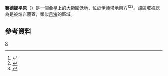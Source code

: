{{Infobox feature on celestial object
|name        = 賽德娜平原
|image       = Mgn f45n019 1.gif
|image_size  = 200px
|type        = 平原
|coordinates = {{coord|42.7|N|340.7|E|globe:venus_type:landmark|display=inline,title}}
|diameter    = {{convert|3570|km}}
|eponym      = [[因努伊特神話|因努伊特神話]]中的海洋女神<br >[[谢德娜|賽德娜]]
|globe       = 金星
}}
'''賽德娜平原'''（{{lang-en|Sedna Planitia}}）是一個[[金星|金星]]上的大範圍低地，位於[[伊师塔地|伊师塔地]]南方<ref>{{cite web
  |title=Magellan's Perspective View of Sedna Planitia, 45° N, 11° E
  |url=http://www.jpl.nasa.gov/spaceimages/details.php?id=PIA00307
  |publisher=NASA JPL
  |accessdate=2011-10-09
  |archive-date=2019-06-29
  |archive-url=https://web.archive.org/web/20190629035552/https://www.jpl.nasa.gov/spaceimages/details.php?id=PIA00307
  |dead-url=no
  }}</ref><ref>{{cite journal
  |last=Basilevsky
  |first=Alexander T.
  |author2=James W. Head
  |title=Regional and global stratigraphy of Venus: a preliminary assessment and implications for the geological history of Venus
  |url=https://archive.org/details/sim_planetary-and-space-science_1995-12_43_12/page/1523
  |journal=Planetary and Space Science
  |date=1995-12
  |volume=43
  |issue=12
  |series=12
  |pages=1523–1553
  |doi=10.1016/0032-0633(95)00070-4
  |bibcode = 1995P&SS...43.1523B }}</ref><ref>{{cite web
  |title=Regional and global stratigraphy of Venus: a preliminary assessment and implications for the geologic history of Venus
  |url=http://www.lpi.usra.edu/meetings/lpsc1996/pdf/1035.pdf
  |publisher=Lunar and Planetary Institute, XXVII
  |accessdate=2011-10-09
  |author=A. T. Basilevsy
  |author2=J. W. Head
  |year=1996
  |archive-date=2016-03-03
  |archive-url=https://web.archive.org/web/20160303205249/http://www.lpi.usra.edu/meetings/lpsc1996/pdf/1035.pdf
  |dead-url=no
  }}</ref>。該區域被認為是被熔岩覆蓋，類似[[月海|月海]]的區域。

==參考資料==
{{reflist}}

{{金星}}

[[Category:金星表面特徵|S]]

{{Crater-stub}}